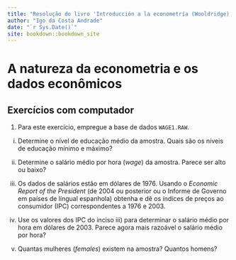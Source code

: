```yaml
--- 
title: "Resolução do livro 'Introducción a la econometría (Wooldridge)'"
author: "Igo da Costa Andrade"
date: "`r Sys.Date()`"
site: bookdown::bookdown_site
---
```


# A natureza da econometria e os dados econômicos

## Exercícios com computador

1. Para este exercício, empregue a base de dados `WAGE1.RAW`.

  i) Determine o nível de educação médio da amostra. Quais são os níveis de educação mínimo e máximo?
  
  ii) Determine o salário médio por hora (*wage*) da amostra. Parece ser alto ou baixo?
  
  iii) Os dados de salários estão em dólares de 1976. Usando o *Economic Report of the President* (de 2004 ou posterior ou o Informe de Governo em países de língual espanhola) obtenha e dê os índices de preços ao consumidor (IPC) correspondentes a 1976 e 2003.
  
  iv) Use os valores dos IPC do inciso iii) para determinar o salário médio por hora em dólares de 2003. Parece agora mais razoável o salário médio por hora?
  
  v) Quantas mulheres (*females*) existem na amostra? Quantos homens?

